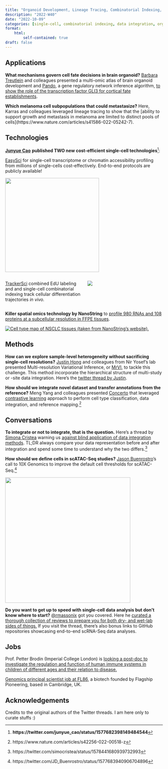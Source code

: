 ```yaml
---
title: "Organoid Development, Lineage Tracing, Combinatorial Indexing, Contrastive Learning, Subcellular Spatial Omics, Tutorials"
description: "2022-W40"
date: "2022-10-09"
categories: [single-cell, combinatorial indexing, data integration, organoid, lineage tracing]
format:
    html:
        self-contained: true
draft: false
---
```


## Applications

**What mechanisms govern cell fate decisions in brain organoid?** [Barbara Treutlein](https://twitter.com/TreutleinLab) and colleagues presented a multi-omic atlas of brain organoid development and [Pando](https://quadbiolab.github.io/Pando/), a gene regulatory network inference algorithm, [to show the role of the transcription factor GLI3 for cortical fate establishments](https://www.nature.com/articles/s41586-022-05279-8).

**Which melanoma cell subpopulations that could metastasize?** Here, Karras and colleagues leveraged lineage tracing to show that the \[ability to support growth and metastasis in melanoma are limited to distinct pools of cells\](https://www.nature.com/articles/s41586-022-05242-7).

## Technologies

[**Junyue Cao**](https://twitter.com/junyue_cao) **published TWO new cost-efficient single-cell technologies**[^1]:

[^1]: **https://twitter.com/junyue_cao/status/1577682398149484544**

[EasySci](https://www.biorxiv.org/content/10.1101/2022.09.28.509825v1.full.pdf) for single-cell transcriptome or chromatin accessibility profiling from millions of single-cells cost-effectively. End-to-end protocols are publicly available!

::: column-margin
![](images/paste-C4B1557E.png){width="300"}
:::

::: columns
::: {.column width="50%"}
[TrackerSci](https://www.biorxiv.org/content/10.1101/2022.10.01.509820v1.full.pdf) combined EdU labeling and and single-cell combinatorial indexing track cellular differentiation trajectories *in vivo.*
:::

::: {.column width="50%"}
![](images/paste-1B549687.png)
:::
:::

**Killer spatial omics technology by NanoString** to [profile 980 RNAs and 108 proteins at a subcellular resolution in FFPE tissues](https://www.nature.com/articles/s41587-022-01483-z).

[![Cell type map of NSCLC tissues (taken from NanoString's website).](images/paste-6404C7E6.png)](https://nanostring.com/products/cosmx-spatial-molecular-imager/ffpe-dataset/)

## Methods

**How can we explore sample-level heterogeneity without sacrificing single-cell resolutions?** [Justin Hong](https://twitter.com/justjhong) and colleagues from Nir Yosef's lab presented Multi-resolution Variational Inference, or [MrVI](https://www.biorxiv.org/content/10.1101/2022.10.04.510898v1), to tackle this challenge. This method incorporate the hierarchical structure of multi-study or -site data integration. Here's the [twitter thread by Justin](https://twitter.com/justjhong/status/1578136979140640770).

**How should we integrate novel dataset and transfer annotations from the reference?** Meng Yang and colleagues presented [Concerto](https://www.nature.com/articles/s42256-022-00518-z) that leveraged [contrastive learning](https://www.v7labs.com/blog/contrastive-learning-guide#h1) approach to perform cell type classification, data integration, and reference mapping.^[https://www.nature.com/articles/s42256-022-00518-z]

## Conversations

**To integrate or not to integrate, that is the question.** Here's a thread by [Simona Cristea](https://twitter.com/simocristea) warning us [against blind application of data integration methods](https://twitter.com/simocristea/status/1578441680939732993). TL;DR always compare your data representation before and after integration and spend some time to understand why the two differs.[^2]

[^2]: https://twitter.com/simocristea/status/1578441680939732993

**How should we define cells in scATAC-Seq studies?** [Jason Buenrostro](https://twitter.com/JD_Buenrostro)'s call to 10X Genomics to improve the default cell thresholds for scATAC-Seq.[^3]

[^3]: https://twitter.com/JD_Buenrostro/status/1577683940906704896

::: column-margin
[![](images/paste-FA8B02C0.png){width="400"}](https://twitter.com/JD_Buenrostro/status/1577683940906704896/photo/1)
:::

**Do you want to get up to speed with single-cell data analysis but don't know where to start?** [\@rmassonix](https://twitter.com/rmassonix) got you covered. Here he [curated a thorough collection of reviews to prepare you for both dry- and wet-lab sides of things.](https://twitter.com/rmassonix/status/1577714756047278080?ref_src=twsrc%5Etfw%7Ctwcamp%5Etweetembed&ref_url=notion%3A%2F%2Fwww.notion.so%2Fmdmanurung%2FSingle-cell-blog-newsletter-a16c1757f39a4b0fadd1e338f9220338%3Fp%3D9bb9dd60dff040fe80c68eaa69fd074b%26pm%3Ds) If you visit the thread, there's also bonus links to GitHub repositories showcasing end-to-end scRNA-Seq data analyses.

## Jobs

Prof. Petter Brodin (Imperial College London) is [looking a post-doc to investigate the regulation and function of human immune systems in children of different ages and their relation to disease.](https://www.imperial.ac.uk/jobs/description/MED03406/research-associate)

[Genomics principal scientist job at FL86](https://boards.greenhouse.io/flagshippioneeringinc/jobs/6391418002?gh_jid=6391418002), a biotech founded by Flagship Pioneering, based in Cambridge, UK.

## Acknowledgements {.appendix}

Credits to the original authors of the Twitter threads. I am here only to curate stuffs :)
